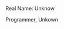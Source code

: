 {{en/Archive/Community/Users/Infobox Developer|
realname=Unkown|
birthyear=Unkown|
codingspec=Unknow|
currentstat=Active|
website=Unknown|
}}
Real Name: Unknow

Programmer, Unkown